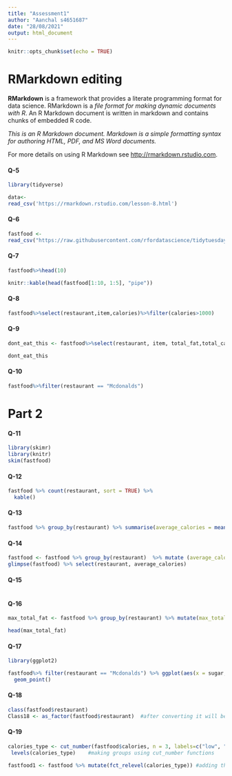 ```yaml
---
title: "Assessment1"
author: "Aanchal s4651687"
date: "28/08/2021"
output: html_document
---
```


```r
knitr::opts_chunk$set(echo = TRUE)
```


# **RMarkdown editing**

**RMarkdown** is a framework that provides a literate programming format for data science. RMarkdown is a *file format for making dynamic documents with R*. An R Markdown document is written in markdown and contains chunks of embedded R code.

*This is an R Markdown document. Markdown is a simple formatting syntax for authoring HTML, PDF, and MS Word documents.*

For more details on using R Markdown see <http://rmarkdown.rstudio.com>.

#### Q-5

```r
library(tidyverse)

data<-
read_csv('https://rmarkdown.rstudio.com/lesson-8.html')
```

#### Q-6

```r

fastfood <-
read_csv("https://raw.githubusercontent.com/rfordatascience/tidytuesday/master/data/2018/2018-09-04/fastfood_calories.csv")

```

#### Q-7
```r
fastfood%>%head(10)
```
```r
knitr::kable(head(fastfood[1:10, 1:5], "pipe"))
```

#### Q-8
```r
fastfood%>%select(restaurant,item,calories)%>%filter(calories>1000)
```

#### Q-9

```r
dont_eat_this <- fastfood%>%select(restaurant, item, total_fat,total_carb)    %>%filter(total_fat>40 & total_carb>80)

dont_eat_this
```

#### Q-10
```r
fastfood%>%filter(restaurant == "Mcdonalds")
```


# **Part 2**

#### Q-11

```r
library(skimr)
library(knitr)
skim(fastfood)

```

#### Q-12

```r

fastfood %>% count(restaurant, sort = TRUE) %>% 
  kable()

```

#### Q-13
```r
fastfood %>% group_by(restaurant) %>% summarise(average_calories = mean(calories)) %>% ungroup () %>% arrange(desc(average_calories)) %>% kable()
```



#### Q-14
```r
fastfood <- fastfood %>% group_by(restaurant)  %>% mutate (average_calories = mean(calories)) %>% ungroup ()
glimpse(fastfood) %>% select(restaurant, average_calories)
```


#### Q-15

```r
```


#### Q-16

```r
max_total_fat <- fastfood %>% group_by(restaurant) %>% mutate(max_total_fat = max(total_fat)) %>% ungroup ()

head(max_total_fat)

```

#### Q-17
```r
library(ggplot2)

fastfood%>% filter(restaurant == "Mcdonalds") %>% ggplot(aes(x = sugar, y = protein, color = restaurant, size=sugar)) +
  geom_point()
```

#### Q-18
```r
class(fastfood$restaurant)
Class18 <- as_factor(fastfood$restaurant)  #after converting it will be shown in values

```

#### Q-19

```r
calories_type <- cut_number(fastfood$calories, n = 3, labels=c("low", "med", "high")) 
 levels(calories_type)    #making groups using cut_number functions


```
```r
fastfood1 <- fastfood %>% mutate(fct_relevel(calories_type)) #adding the variable to data type
```


